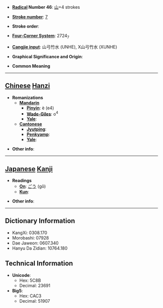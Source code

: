 * '''[[Wiktionary:Chinese radical index| Radical]] Number 46''': [[Wiktionary:Chinese radical index 山|山]]+4 strokes

* '''[[Wiktionary:Chinese total strokes index|Stroke number]]''': [[Wiktionary:Chinese total strokes index 7|7]]

* '''Stroke order''': 

* '''[[Wiktionary:Chinese four corner index|Four-Corner System]]''': 2724<sub>7</sub>

* '''[[Wiktionary:Chinese Cangjie index|Cangjie input]]''': 山弓竹水 (UNHE), X山弓竹水 (XUNHE)

* '''Graphical Significance and Origin''': 

* '''Common Meaning'''

----

== [[Chinese]] [[Hanzi]] ==

* '''Romanizations'''
** '''[[Mandarin]]'''
*** '''[[Pinyin]]''': è (e4)
*** '''[[Wade-Giles]]''': o<sup>4</sup>
*** '''[[Yale]]''': 
** '''[[Cantonese]]'''
*** '''[[Jyutping]]''':
*** '''[[Penkyamp]]''': 
*** '''[[Yale]]''': 

* '''Other info''': 

----

== [[Japanese]] [[Kanji]] ==

* '''Readings'''
** '''[[On]]''': [[ごう]] (gō)
** '''[[Kun]]''': 

* '''Other info''':  

----

== Dictionary Information ==

* KangXi: 0308.170
* Morobashi: 07928
* Dae Jaweon: 0607.340
* Hanyu Da Zidian: 10764.180

== Technical Information ==

* '''Unicode''':
** Hex: 5C8B
** Decimal: 23691
* '''Big5''':
** Hex: CAC3
** Decimal: 51907
